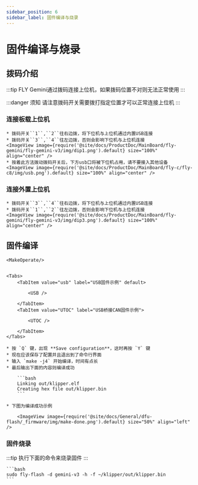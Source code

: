 ```yaml
---
sidebar_position: 6
sidebar_label: 固件编译与烧录
---
```




# 固件编译与烧录

## 拨码介绍

:::tip
FLY Gemini通过拨码连接上位机，如果拨码位置不对则无法正常使用
:::

:::danger 须知
请注意拨码开关需要拨打指定位置才可以正常连接上位机
:::

### 连接板载上位机

    * 拨码开关``1``,``2``往右边拨，将下位机与上位机通过内置USB连接
    * 拨码开关``3``,``4``往左边拨，否则会影响下位机与上位机连接
    <ImageView image={require('@site/docs/ProductDoc/MainBoard/fly-gemini/fly-gemini-v3/img/dip1.png').default} size="100%" align="center" />
    * 按着此方法拨动拨码开关后，下方usb口将被下位机占用，请不要接入其他设备
    <ImageView image={require('@site/docs/ProductDoc/MainBoard/fly-c/fly-c8/img/usb.png').default} size="100%" align="center" />


### 连接外置上位机

    * 拨码开关``3``,``4``往右边拨，将下位机与上位机通过内置USB连接
    * 拨码开关``1``,``2``往左边拨，否则会影响下位机与上位机连接
    <ImageView image={require('@site/docs/ProductDoc/MainBoard/fly-gemini/fly-gemini-v3/img/dip3.png').default} size="100%" align="center" />


## 固件编译

    <MakeOperate/>


    <Tabs>
        <TabItem value="usb" label="USB固件示例" default>
            
            <USB />
            
        </TabItem>
        <TabItem value="UTOC" label="USB桥接CAN固件示例">
            
            <UTOC />

        </TabItem>
    </Tabs>

    * 按 `Q` 键，出现 **Save configuration**，这时再按 `Y` 键
    * 现在应该保存了配置并且退出到了命令行界面
    * 输入 `make -j4` 开始编译，时间有点长
    * 最后输出下面的内容则编译成功

        ```bash
        Linking out/klipper.elf
        Creating hex file out/klipper.bin
        ```
        
    * 下图为编译成功示例

        <ImageView image={require('@site/docs/General/dfu-flash/_firmware/img/make-done.png').default} size="50%" align="left" />

### 固件烧录

:::tip
执行下面的命令来烧录固件
:::

    ```bash
    sudo fly-flash -d gemini-v3 -h -f ~/klipper/out/klipper.bin
    ```